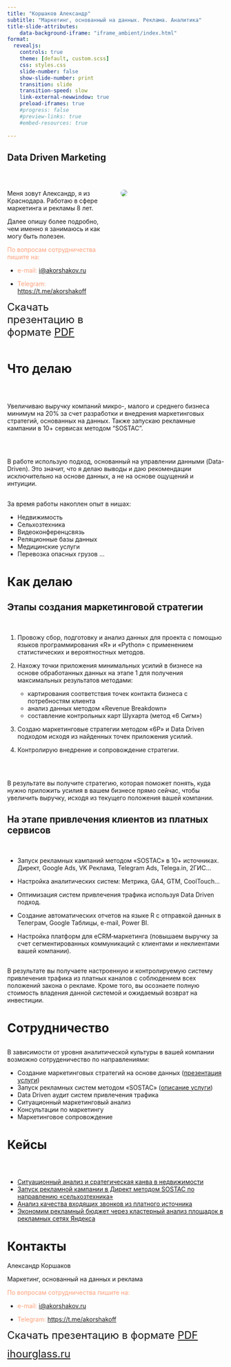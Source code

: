 ```yaml
---
title: "Коршаков Александр"
subtitle: "Маркетинг, основанный на данных. Реклама. Аналитика"
title-slide-attributes:
    data-background-iframe: "iframe_ambient/index.html"
format:
  revealjs:
    controls: true
    theme: [default, custom.scss]
    css: styles.css
    slide-number: false
    show-slide-number: print
    transition: slide
    transition-speed: slow
    link-external-newwindow: true
    preload-iframes: true
    #progress: false
    #preview-links: true
    #embed-resources: true
    
---
```


## [Data Driven Marketing]{.text_select} {.smaller transition="zoom"}

<br/>

:::: {.columns}

::: {.column width="50%"}
Меня зовут Александр, я из Краснодара. Работаю в сфере маркетинга и рекламы 8 лет.

Далее опишу более подробно, чем именно я занимаюсь и как могу быть полезен.

<font color="#ffa07a">По вопросам сотрудничества пишите на:</font>

- <font color="#ffa07a">e-mail:</font> <i@akorshakov.ru>

- <font color="#ffa07a">Telegram:</font> <https://t.me/akorshakoff>

<font size="5px">Скачать презентацию в формате [PDF](https://drive.google.com/file/d/15OGSwP5f6RjihhJVJhcpAb_xjU0A7PtJ/view?usp=sharing)</font>

:::

::: {.column width='50%'}
![](img/me.jpg){style='border-radius: 50px;'} 
:::
::::



# Что делаю {background-iframe="iframe_ambient/index.html"}

## {.larger}

<br/>

[Увеличиваю выручку]{.text_select} компаний микро-, малого и среднего бизнеса [минимум на 20%]{.text_select} за счет [разработки и внедрения маркетинговых стратегий]{.text_select}, основанных на данных. Также запускаю рекламные кампании в 10+ сервисах методом "SOSTAC".


## {.larger}

<br/>

В работе использую [подход, основанный на управлении данными]{.text_select} (Data-Driven). Это значит, что я делаю выводы и даю рекомендации исключительно на основе данных, а не на основе ощущений и интуиции.


## {.larger}

За время работы [накоплен опыт]{.text_select} в нишах:

- Недвижимость
- Сельхозтехника
- Видеоконференцсвязь
- Реляционные базы данных
- Медицинские услуги
- Перевозка опасных грузов
...




# Как делаю {background-iframe="iframe_ambient/index.html"}

## [Этапы создания маркетинговой стратегии]{.text_select} {transition="concave" .small}

<br/>

:::{.fragment .fade-up}
1. Провожу сбор, подготовку и анализ данных для проекта с помощью языков программирования «R» и «Python» с применением статистических и вероятностных методов.

2. Нахожу точки приложения минимальных усилий в бизнесе на основе обработанных данных на этапе 1 для получения максимальных результатов методами:

   - картирования соответствия точек контакта бизнеса с потребностям клиента
   - анализ данных методом «Revenue Breakdown»
   - составление контрольных карт Шухарта (метод «6 Сигм»)
   
3. Создаю маркетинговые стратегии методом «6P» и Data Driven подходом исходя из найденных точек приложения усилий.

4. Контролирую внедрение и сопровождение стратегии.
:::


## {.larger}

<br/>

В результате вы получите стратегию, которая поможет понять, куда нужно [приложить усилия]{.text_select} в вашем бизнесе [прямо сейчас]{.text_select}, чтобы [увеличить выручку]{.text_select}, исходя из текущего положения вашей компании. 


## [На этапе привлечения клиентов из платных сервисов]{.text_select} {transition="concave" .small}

<br/>

:::{.fragment .fade-down}
- Запуск рекламных кампаний методом «SOSTAC» в 10+ источниках. Директ, Google Ads, VK Реклама, Telegram Ads, Telega.in, 2ГИС...

- Настройка аналитических систем: Метрика, GA4, GTM, CoolTouch...

- Оптимизация систем привлечения трафика используя Data Driven подход.

- Создание автоматических отчетов на языке R с отправкой данных в Телеграм, Google Таблицы, e-mail, Power BI.

- Настройка платформ для eCRM‑маркетинга (повышаем выручку за счет сегментированных коммуникаций с клиентами и неклиентами вашей компании).
:::


## {.larger}

В результате вы [получаете]{.text_select} настроенную и контролируемую [систему привлечения трафика]{.text_select} из платных каналов с соблюдением всех положений закона о рекламе. Кроме того, вы осознаете [полную стоимость владения]{.text_select} данной системой и [ожидаемый возврат на инвестиции]{.text_select}.




# Сотрудничество {background-iframe="iframe_ambient/index.html"}

## {transition="concave"}

В зависимости от [уровня аналитической культуры]{.text_select} в вашей компании возможно сотруденичество по направлениями:
<br/>

- Создание маркетинговых стратегий на основе данных ([презентация услуги](https://koshakof.github.io/BI/pres/mark_consulting_mailing.html#/title-slide))
- Запуск рекламных систем методом «SOSTAC» ([описание услуги](https://docs.google.com/document/d/1UjumYOvNIMbGwebXzrcZ_E42swPqdbN4gvLpWMQQvTs/edit?usp=sharing))
- Data Driven аудит систем привлечения трафика
- Ситуационный маркетинговый анализ
- Консультации по маркетингу
- Маркетинговое сопровождение




# Кейсы {background-iframe="iframe_ambient/index.html"}

## {transition="zoom"}

<br/>

- [Ситуационный анализ и сратегическая канва в недвижимости](https://platzkart.ru/portfolio/case-nedvizhimost-krasnodar/)
- [Запуск рекламной кампании в Директ методом SOSTAC по направлению «сельхозтехника»](https://platzkart.ru/portfolio/case-mtz/)
- [Анализ качества входящих звонков из платного источника](https://koshakof.github.io/BI/wiki/call_analysis.html)
- [Экономим рекламный бюджет через кластерный анализ площадок в рекламных сетях Яндекса](https://koshakof.github.io/BI/wiki/ds_places_analysis.html)




# Контакты {transition="zoom" background-iframe="iframe_ambient/index.html"}

Александр Коршаков

Маркетинг, основанный на данных и реклама

<font color="#ffa07a">По вопросам сотрудничества пишите на:</font>

- <font color="#ffa07a">e-mail:</font> <i@akorshakov.ru>

- <font color="#ffa07a">Telegram:</font> <https://t.me/akorshakoff>

<font size="5px">Скачать презентацию в формате [PDF](https://drive.google.com/file/d/15OGSwP5f6RjihhJVJhcpAb_xjU0A7PtJ/view?usp=sharing)</font>

<font size="5px">[ihourglass.ru](https://ihourglass.ru/)</font>

